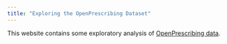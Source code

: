 ```yaml
---
title: "Exploring the OpenPrescribing Dataset"
---
```


This website contains some exploratory analysis of [OpenPrescribing data](https://openprescribing.net/).


